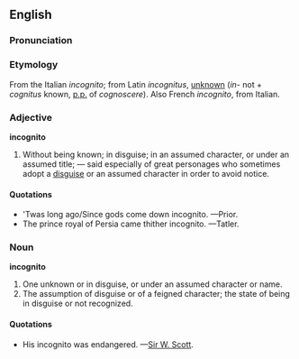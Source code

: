 ==English==
===Pronunciation===
===Etymology===
From the Italian ''incognito''; from Latin ''incognitus'', [[unknown]] (''in-'' not + ''cognitus'' known, [[past participle|p.p.]] of ''cognoscere''). Also French ''incognito'', from Italian.

===Adjective===
'''incognito'''
#Without being known; in disguise; in an assumed character, or under an assumed title; &mdash; said especially of great personages who sometimes adopt a [[disguise]] or an assumed character in order to avoid notice.
====Quotations====
*'Twas long ago/Since gods come down incognito. &mdash;Prior.
*The prince royal of Persia came thither incognito. &mdash;Tatler.

===Noun===
'''incognito'''
#One unknown or in disguise, or under an assumed character or name.
#The assumption of disguise or of a feigned character; the state of being in disguise or not recognized.
====Quotations====
*His incognito was endangered. &mdash;[[en:Walter Scott|Sir W. Scott]].
